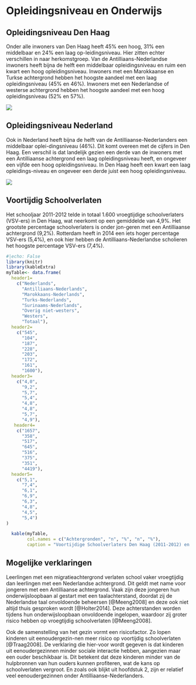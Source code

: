 # Opleidingsniveau en Onderwijs

## Opleidingsniveau Den Haag

Onder alle inwoners van Den Haag heeft 45% een hoog, 31% een middelbaar en 24% een laag op-leidingsniveau. Hier zitten echter verschillen in naar herkomstgroep. Van de Antilliaans-Nederlandse inwoners heeft bijna de helft een middelbaar opleidingsniveau en ruim een kwart een hoog opleidingsniveau. Inwoners met een Marokkaanse en Turkse achtergrond hebben het hoogste aandeel met een laag opleidingsniveau (45% en 46%). Inwoners met een Nederlandse of westerse achtergrond hebben het hoogste aandeel met een hoog opleidingsniveau (52% en 57%).


![](img/Fig4.jpg)



## Opleidingsniveau Nederland

Ook in Nederland heeft bijna de helft van de Antilliaanse-Nederlanders een middelbaar oplei-dingsniveau (46%). Dit komt overeen met de cijfers in Den Haag. Een verschil is dat landelijk gezien een derde van de inwoners met een Antilliaanse achtergrond een laag opleidingsniveau heeft, en ongeveer een vijfde een hoog opleidingsniveau. In Den Haag heeft een kwart een laag opleidings-niveau en ongeveer een derde juist een hoog opleidingsniveau.

![](img/Fig5.jpg)



## Voortijdig Schoolverlaten

Het schooljaar 2011-2012 telde in totaal 1.600 vroegtijdige schoolverlaters (VSV-ers) in Den Haag, wat neerkomt op een gemiddelde van 4,9%. Het grootste percentage schoolverlaters is onder jon-geren met een Antilliaanse achtergrond (9,2%). Rotterdam heeft in 2014 een iets hoger percentage VSV-ers (5,4%), en ook hier hebben de Antilliaans-Nederlandse scholieren het hoogste percentage VSV-ers (7,4%).

```r
#|echo: False
library(knitr)
library(kableExtra)
myTable<- data.frame(
  header1=
    c("Nederlands",
      "Antilliaans-Nederlands",
      "Marokkaans-Nederlands",
      "Turks-Nederlands",
      "Surinaams-Nederlands",
      "Overig niet-westers",
      "Westers",
      "Totaal"),
  header2=
    c("545",
      "104",
      "187",
      "228",
      "203",
      "172",
      "161",
      "1600"),
  header3=
    c("4,0",
      "9,2",
      "5,7",
      "5,4",
      "4,8",
      "4,8",
      "5,7",
      "4,9"),
   header4=
    c("1657",
      "358",
      "517",
      "645",
      "516",
      "375",
      "351",
      "4419"),
  header5=
    c("5,1",
      "7,4",
      "6,1",
      "6,9",
      "6,3",
      "4,8",
      "4,5",
      "5,4")
)

  kable(myTable,
        col.names = c("Achtergronden", "n", "%", "n", "%"),
        caption = "Voortijdige Schoolverlaters Den Haag (2011-2012) en Rotterdam (2014")

```

## Mogelijke verklaringen

Leerlingen met een migratieachtergrond verlaten school vaker vroegtijdig dan leerlingen met een Nederlandse achtergrond. Dit geldt met name voor jongeren met een Antilliaanse achtergrond. Vaak zijn deze jongeren hun onderwijsloopbaan al gestart met een taalachterstand, doordat zij de Nederlandse taal onvoldoende beheersen [@Meeng2008] en deze ook niet altijd thuis gesproken wordt [@Holter2014]. Deze achterstanden worden tijdens hun onderwijsloopbaan onvoldoende ingelopen, waardoor zij groter risico hebben op vroegtijdig schoolverlaten [@Meeng2008].

Ook de samenstelling van het gezin vormt een risicofactor. Zo lopen kinderen uit eenoudergezin-nen meer risico op voortijdig schoolverlaten [@Traag2008]. De verklaring die hier-voor wordt gegeven is dat kinderen uit eenoudergezinnen minder sociale interactie hebben, aangezien maar een ouder beschikbaar is. Dit betekent dat deze kinderen minder van de hulpbronnen van hun ouders kunnen profiteren, wat de kans op schoolverlaten vergroot. En zoals ook blijkt uit hoofdstuk 2, zijn er relatief veel eenoudergezinnen onder Antilliaanse-Nederlanders.

